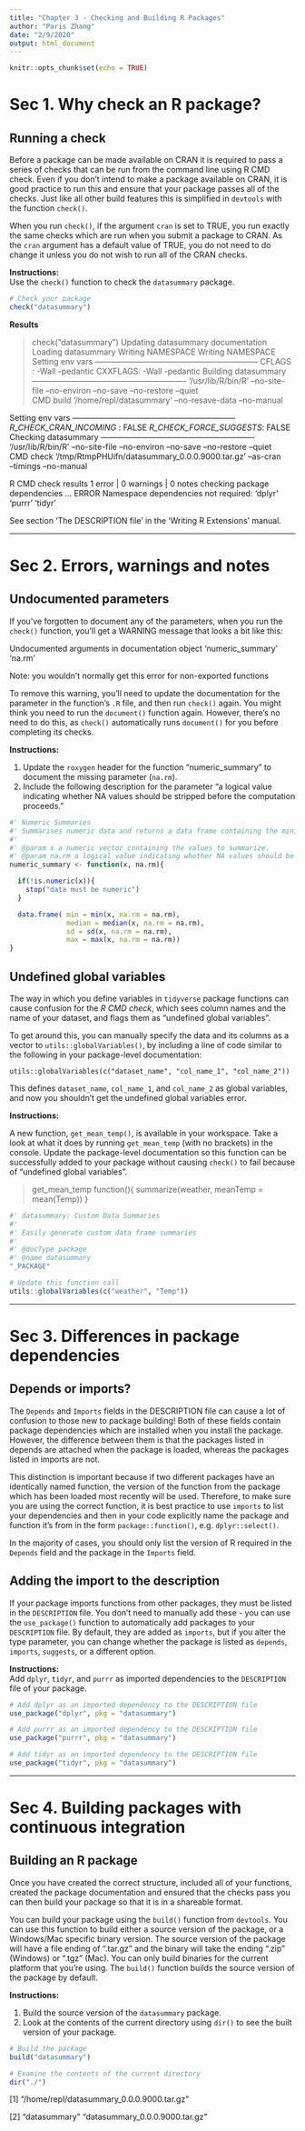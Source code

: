 ```yaml
---
title: "Chapter 3 - Checking and Building R Packages"
author: "Paris Zhang"
date: "2/9/2020"
output: html_document
---
```


```r
knitr::opts_chunk$set(echo = TRUE)
```

# Sec 1. Why check an R package?

## Running a check
Before a package can be made available on CRAN it is required to pass a series of checks that can be run from the command line using R CMD check. Even if you don't intend to make a package available on CRAN, it is good practice to run this and ensure that your package passes all of the checks. Just like all other build features this is simplified in `devtools` with the function `check()`.  

When you run `check()`, if the argument `cran` is set to TRUE, you run exactly the same checks which are run when you submit a package to CRAN. As the `cran` argument has a default value of TRUE, you do not need to do change it unless you do not wish to run all of the CRAN checks.  

**Instructions:**  
Use the `check()` function to check the `datasummary` package.  

```r
# Check your package
check("datasummary")
```

**Results**

> check("datasummary")
Updating datasummary documentation
Loading datasummary
Writing NAMESPACE
Writing NAMESPACE
Setting env vars --------------------------------------------------------------
CFLAGS  : -Wall -pedantic
CXXFLAGS: -Wall -pedantic
Building datasummary ----------------------------------------------------------
'/usr/lib/R/bin/R' --no-site-file --no-environ --no-save --no-restore --quiet  \
  CMD build '/home/repl/datasummary' --no-resave-data --no-manual

Setting env vars --------------------------------------------------------------
_R_CHECK_CRAN_INCOMING_ : FALSE
_R_CHECK_FORCE_SUGGESTS_: FALSE
Checking datasummary ----------------------------------------------------------
'/usr/lib/R/bin/R' --no-site-file --no-environ --no-save --no-restore --quiet  \
  CMD check '/tmp/RtmpPHUifn/datasummary_0.0.0.9000.tar.gz' --as-cran  \
  --timings --no-manual

R CMD check results
1 error  | 0 warnings | 0 notes
checking package dependencies ... ERROR
Namespace dependencies not required: 'dplyr' 'purrr' 'tidyr'

See section 'The DESCRIPTION file' in the 'Writing R Extensions'
manual.




***



# Sec 2. Errors, warnings and notes

## Undocumented parameters
If you've forgotten to document any of the parameters, when you run the `check()` function, you'll get a WARNING message that looks a bit like this:  

Undocumented arguments in documentation object 'numeric_summary'  
  'na.rm'  
  
Note: you wouldn't normally get this error for non-exported functions  

To remove this warning, you'll need to update the documentation for the parameter in the function's `.R` file, and then run `check()` again. You might think you need to run the `document()` function again. However, there's no need to do this, as `check()` automatically runs `document()` for you before completing its checks.  

**Instructions:**  

1. Update the `roxygen` header for the function "numeric_summary" to document the missing parameter (`na.rm`).  
2. Include the following description for the parameter "a logical value indicating whether NA values should be stripped before the computation proceeds."  

```r
#' Numeric Summaries
#' Summarises numeric data and returns a data frame containing the minimum value, median, standard deviation, and maximum value.
#'
#' @param x a numeric vector containing the values to summarize.
#' @param na.rm a logical value indicating whether NA values should be stripped before the computation proceeds.
numeric_summary <- function(x, na.rm){

  if(!is.numeric(x)){
    stop("data must be numeric")
  }

  data.frame( min = min(x, na.rm = na.rm),
              median = median(x, na.rm = na.rm),
              sd = sd(x, na.rm = na.rm),
              max = max(x, na.rm = na.rm))
}
```





## Undefined global variables
The way in which you define variables in `tidyverse` package functions can cause confusion for the *R CMD check*, which sees column names and the name of your dataset, and flags them as "undefined global variables".  

To get around this, you can manually specify the data and its columns as a vector to `utils::globalVariables()`, by including a line of code similar to the following in your package-level documentation:

`utils::globalVariables(c("dataset_name", "col_name_1", "col_name_2"))`  

This defines `dataset_name`, `col_name_1`, and `col_name_2` as global variables, and now you shouldn't get the undefined global variables error.  

**Instructions:**  

A new function, `get_mean_temp()`, is available in your workspace. Take a look at what it does by running `get_mean_temp` (with no brackets) in the console. Update the package-level documentation so this function can be successfully added to your package without causing `check()` to fail because of "undefined global variables".  

> get_mean_temp
function(){
    summarize(weather, meanTemp = mean(Temp))
}

```r
#' datasummary: Custom Data Summaries
#'
#' Easily generate custom data frame summaries
#'
#' @docType package
#' @name datasummary
"_PACKAGE"

# Update this function call
utils::globalVariables(c("weather", "Temp"))
```






***



# Sec 3. Differences in package dependencies

## Depends or imports?
The `Depends` and `Imports` fields in the DESCRIPTION file can cause a lot of confusion to those new to package building! Both of these fields contain package dependencies which are installed when you install the package. However, the difference between them is that the packages listed in depends are attached when the package is loaded, whereas the packages listed in imports are not.  

This distinction is important because if two different packages have an identically named function, the version of the function from the package which has been loaded most recently will be used. Therefore, to make sure you are using the correct function, it is best practice to use `imports` to list your dependencies and then in your code explicitly name the package and function it's from in the form `package::function()`, e.g. `dplyr::select()`.  

In the majority of cases, you should only list the version of R required in the `Depends` field and the package in the `Imports` field.  


## Adding the import to the description
If your package imports functions from other packages, they must be listed in the `DESCRIPTION` file. You don't need to manually add these - you can use the `use_package()` function to automatically add packages to your `DESCRIPTION` file. By default, they are added as `imports`, but if you alter the type parameter, you can change whether the package is listed as `depends`, `imports`, `suggests`, or a different option.  

**Instructions:**  
Add `dplyr`, `tidyr`, and `purrr` as imported dependencies to the `DESCRIPTION` file of your package.  

```r

# Add dplyr as an imported dependency to the DESCRIPTION file
use_package("dplyr", pkg = "datasummary")

# Add purrr as an imported dependency to the DESCRIPTION file
use_package("purrr", pkg = "datasummary")

# Add tidyr as an imported dependency to the DESCRIPTION file
use_package("tidyr", pkg = "datasummary")
```




***



# Sec 4. Building packages with continuous integration


## Building an R package
Once you have created the correct structure, included all of your functions, created the package documentation and ensured that the checks pass you can then build your package so that it is in a shareable format.  

You can build your package using the `build()` function from `devtools`. You can use this function to build either a source version of the package, or a Windows/Mac specific binary version. The source version of the package will have a file ending of ".tar.gz" and the binary will take the ending ".zip" (Windows) or ".tgz" (Mac). You can only build binaries for the current platform that you're using. The `build()` function builds the source version of the package by default.  

**Instructions:**  

1. Build the source version of the `datasummary` package.  
2. Look at the contents of the current directory using `dir()` to see the built version of your package.  

```r
# Build the package
build("datasummary")

# Examine the contents of the current directory
dir("./")
```


[1] "/home/repl/datasummary_0.0.0.9000.tar.gz"

[2] "datasummary"                   "datasummary_0.0.0.9000.tar.gz"



